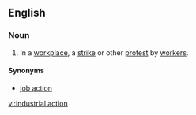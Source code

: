 ==English==
{{wikipedia}}

===Noun===
{{en-noun|sg=[[industrial]] [[action]]}}

# {{chiefly|British}} In a [[workplace]], a [[strike]] or other [[protest]] by [[worker]]s.

====Synonyms====
*[[job action]]

[[vi:industrial action]]